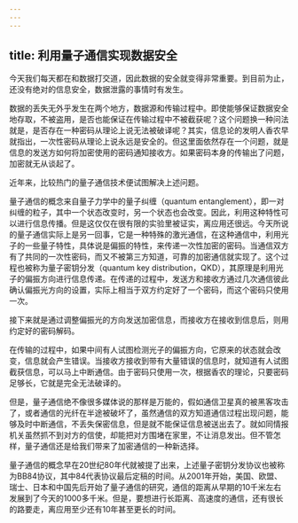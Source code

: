 ```yaml
---
---
---
```

title: 利用量子通信实现数据安全
---




今天我们每天都在和数据打交道，因此数据的安全就变得非常重要。到目前为止，还没有绝对的信息安全，数据泄露的事情时有发生。

数据的丢失无外乎发生在两个地方，数据源和传输过程中。即使能够保证数据安全地存取，不被盗用，是否也能保证在传输过程中不被截获呢？这个问题换一种问法就是，是否存在一种密码从理论上说无法被破译呢？其实，信息论的发明人香农早就指出，一次性密码从理论上说永远是安全的。但这里面依然存在一个问题，就是信息的发送方如何将加密使用的密码通知接收方。如果密码本身的传输出了问题，加密就无从谈起了。

近年来，比较热门的量子通信技术便试图解决上述问题。

量子通信的概念来自量子力学中的量子纠缠（quantum entanglement），即一对纠缠的粒子，其中一个状态改变时，另一个状态也会改变。因此，利用这种特性可以进行信息传播。但是这仅仅在很有限的实验里被证实，离应用还很远。今天所说的量子通信实际上是另一回事，它是一种特殊的激光通信，在这种通信中，利用光子的一些量子特性，具体说是偏振的特性，来传递一次性加密的密码。当通信双方有了共同的一次性密码，而又不被第三方知道，可靠的加密通信就实现了。这个过程也被称为量子密钥分发（quantum key distribution，QKD），其原理是利用光子的偏振方向进行信息传递。在传递的过程中，发送方和接收方通过几次通信彼此确认偏振光方向的设置，实际上相当于双方约定好了一个密码，而这个密码只使用一次。

接下来就是通过调整偏振光的方向发送加密信息，而接收方在接收到信息后，则用约定好的密码解码。

在传输的过程中，如果中间有人试图检测光子的偏振方向，它原来的状态就会改变，信息就会产生错误。当接收方接收到带有大量错误的信息时，就知道有人试图截获信息，可以马上中断通信。由于密码只使用一次，根据香农的理论，只要密码足够长，它就是完全无法破译的。

但是，量子通信绝不像很多媒体说的那样是万能的，假如通信卫星真的被黑客攻击了，或者通信的光纤在半途被破坏了，虽然通信的双方知道通信过程出现问题，能够及时中断通信，不丢失保密信息，但是就不能保证信息被送出去了。就如同情报机关虽然抓不到对方的信使，却能把对方围堵在家里，不让消息发出。但不管怎样，量子通信还是给我们带来了加密通信的一种新选择。

量子通信的概念早在20世纪80年代就被提了出来，上述量子密钥分发协议也被称为BB84协议，其中84代表协议最后定稿的时间。从2001年开始，美国、欧盟、瑞士、日本和中国先后开始了量子通信的研究，通信的距离从早期的10千米左右发展到了今天的1000多千米。但是，要想进行长距离、高速度的通信，还有很长的路要走，离应用至少还有10年甚至更长的时间。